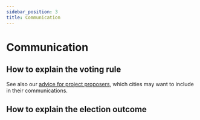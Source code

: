 ```yaml
---
sidebar_position: 3
title: Communication
---
```


# Communication

## How to explain the voting rule

See also our [advice for project proposers](advice-project-proposers), which cities may want to include in their communications.

## How to explain the election outcome


